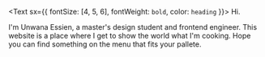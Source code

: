 <Text sx={{ fontSize: [4, 5, 6], fontWeight: `bold`, color: `heading` }}>
  Hi.
</Text>

I'm Unwana Essien, a master's design student and frontend engineer. This website is a place where I get to show the world what I'm cooking. Hope you can find something on the menu that fits your pallete.
